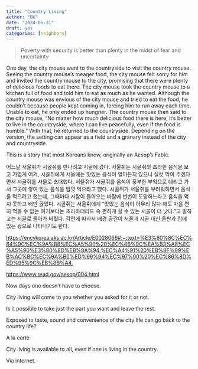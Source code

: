 ```yaml
---
title: "Country Living"
author: "DK"
date: "2024-05-31"
draft: yes
categories: [neighbors]
---
```


> Poverty with security is better than plenty in the midst of fear and uncertainty

One day, the city mouse went to the countryside to visit the country mouse. Seeing the country mouse's meager food, the city mouse felt sorry for him and invited the country mouse to the city, promising that there were plenty of delicious foods to eat there. The city mouse took the country mouse to a kitchen full of food and told him to eat as much as he wanted. Although the country mouse was envious of the city mouse and tried to eat the food, he couldn't because people kept coming in, forcing him to run away each time. Unable to eat, he only ended up hungrier. The country mouse then said to the city mouse, "No matter how much delicious food there is here, it's better to live in the countryside, where I can live peacefully, even if the food is humble." With that, he returned to the countryside. Depending on the version, the setting can appear as a field and a granary instead of the city and countryside.

This is a story that most Koreans know, originally an Aesop's Fable.

어느날 서울쥐가 시골쥐를 만나려고 시골에 갔다. 서울쥐는 시골쥐의 초라한 음식을 보고 가엾게 여겨, 시골쥐에게 서울에는 맛있는 음식이 얼마든지 있으니 실컷 먹여 주겠다면서 시골쥐를 서울로 초대했다. 서울쥐가 시골쥐를 음식이 풍부한 부엌으로 데리고 가서 그곳에 쌓여 있는 음식을 맘껏 먹으라고 했다. 시골쥐가 서울쥐를 부러워하면서 음식을 먹으려고 했는데, 그때마다 사람이 들어오는 바람에 번번이 도망하느라고 음식을 먹지 못하고 배만 곯았다. 시골쥐는 서울쥐에게 “맛있는 음식이 아무리 많다 해도 마음 편히 먹을 수 없는 여기보다는 초라하더라도 속 편하게 살 수 있는 시골이 더 낫다.”고 말하고는 시골로 돌아가 버렸다. 각편에 따라서 배경 공간이 서울과 시골 대신 들판과 집에 있는 광으로 나타나기도 한다.

<https://encykorea.aks.ac.kr/Article/E0028066#:~:text=%E3%80%8C%EC%84%9C%EC%9A%B8%EC%A5%90%20%EC%8B%9C%EA%B3%A8%EC%A5%90%E3%80%8D%EB%8A%94,%EC%A4%91%20%EB%8F%99%EB%AC%BC%EC%9A%B0%ED%99%94%EC%97%90%20%EC%86%8D%ED%95%9C%EB%8B%A4.>

<https://www.read.gov/aesop/004.html>

Now days one doesn't have to choose.

City living will come to you whether you asked for it or not.

Is it possible to take just the part you want and leave the rest.

Exposed to taste, sound and convenience of the city life can go back to the country life?

A la carte

City living is available to all, even if one is living in the country.

Via internet.
